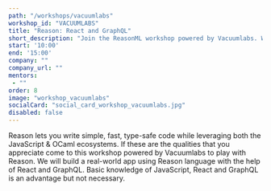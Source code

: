 ```yaml
---
path: "/workshops/vacuumlabs"
workshop_id: "VACUUMLABS"
title: "Reason: React and GraphQL"
short_description: "Join the ReasonML workshop powered by Vacuumlabs. We will build a real-world app using Reason language with the help of React and GraphQL."
start: '10:00'
end: '15:00'
company: ""
company_url: ""
mentors:
 - ""
order: 8
image: "workshop_vacuumlabs"
socialCard: "social_card_workshop_vacuumlabs.jpg"
disabled: false
---
```


Reason lets you write simple, fast, type-safe code while leveraging both the JavaScript & OCaml ecosystems. If these are the qualities
that you appreciate come to this workshop powered by Vacuumlabs to play with Reason. We will build a real-world app using Reason language
with the help of React and GraphQL. Basic knowledge of JavaScript, React and GraphQL is an advantage but not necessary.
